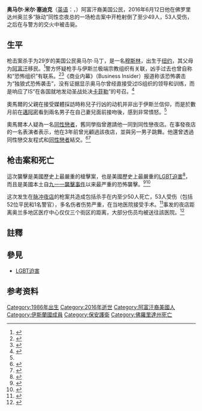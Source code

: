{{Expand English|Omar Mateen|date=2016年6月}}
{{Infobox criminal
|name=奥马尔·马丁
|image=Omar Mateen.jpg
|image_caption=驾照上的照片
|birth_name=Omar Mir Seddique<ref name=WilliamsConnorOrtizGosk>{{cite web|url=http://www.nbcnews.com/storyline/orlando-nightclub-massacre/terror-hate-what-motivated-orlando-nightclub-shooter-n590496|title=Gunman Omar Mateen Described as Belligerent, Racist and 'Toxic'|work=NBC News|date=2016-06-13|accessdate=2016-06-13|first1=Pete|last1=Williams|first2=Tracy|last2=Connor|first3=Erik|last3=Ortiz|first4=Stephanie|last4=Gosk|quote=Records also show that he had filed a petition for a name change in 2006 from Omar Mir Seddique to Omar Mir Seddique Mateen.|archive-date=2019-05-02|archive-url=https://web.archive.org/web/20190502080820/https://www.nbcnews.com/storyline/orlando-nightclub-massacre/terror-hate-what-motivated-orlando-nightclub-shooter-n590496|dead-url=no}}</ref>
|birth_place={{US}}[[纽约|纽约]]
|birth_date={{birth date|1986|11|16}}
|occupation=保镖<ref name="PerezProkupeczShoichet">{{cite news |url=http://edition.cnn.com/2016/06/12/us/orlando-shooter-omar-mateen/index.html |title=Omar Mateen pledged allegiance to ISIS, official says |last1=Perez |first1=Evan |last2=Prokupecz |first2=Shimon |last3=Shoichet |first3=Catherine E. |work=CNN |date=2016-06-12 |accessdate=2016-06-12 |archive-date=2021-01-25 |archive-url=https://web.archive.org/web/20210125031439/https://edition.cnn.com/2016/06/12/us/orlando-shooter-omar-mateen/index.html |dead-url=no }}</ref><ref>{{cite news |url=http://fox28media.com/news/nation-world/police-omar-mir-mateen-of-port-st-lucie-identified-as-alleged-pulse-nightclub-killer |first=Gary |last=Detman |title=Reports: Omar Mateen of Fort Pierce identified as Pulse Nightclub killer |work=FOX 28 Media |date=2016-06-12 |accessdate=2016-06-12 |archive-date=2021-02-26 |archive-url=https://web.archive.org/web/20210226230952/https://fox28media.com/news/nation-world/police-omar-mir-mateen-of-port-st-lucie-identified-as-alleged-pulse-nightclub-killer |dead-url=no }}</ref>、[[恐怖份子|恐怖份子]]、[[杀手|杀手]]
|death_date={{Death date and age|2016|6|12|1986|11|16}}
|death_place={{US}}[[佛罗里达州|佛罗里达州]][[奥兰多|奥兰多]]
|death_cause=[[槍殺|槍殺]]
|nationality={{US}}
|religion=[[伊斯兰教逊尼派|伊斯兰教逊尼派]]<ref>{{cite web |url=http://www.haaretz.com/opinion/1.724728 |title=Omar Mateen Doesn't Represent Orlando Muslims |work=[[Haaretz|Haaretz]] |date=2016-06-13 |accessdate=2016-06-13 |archive-date=2017-05-19 |archive-url=https://web.archive.org/web/20170519023517/http://www.haaretz.com/opinion/1.724728 |dead-url=no }}</ref>|
|parents=Mir Seddique Mateen (父亲)
|allegiance=[[伊斯兰国|伊斯兰国]]
|date=2016年6月12日
|time={{Circa| 2:00 a.m.| 5:00 a.m.}}|targets=[[脉冲夜店|脉冲夜店]]的LGBT人士
|locations=奥兰多, 佛罗里达, 美国.
|fatalities=至少49人<!--不包括杀手-->
|injuries={{abbr|约|Approximately}} 53人
|motive=[[伊斯兰原教旨主义|伊斯兰原教旨主义]]<ref name=businessInsider>{{cite news|url=http://nordic.businessinsider.com/omar-mateen-orlando-nightclub-shooting-pulse-2016-6|title=ISIS-linked news agency claims responsibility for shooting rampage at gay nightclub that left 50 dead|last=Bertrand|first=Natasha|date=2016-06-12|work=Business Insider|accessdate=2016-06-12|archive-url=https://web.archive.org/web/20160615131813/http://nordic.businessinsider.com/omar-mateen-orlando-nightclub-shooting-pulse-2016-6|archive-date=2016-06-15|dead-url=yes}}</ref><br>[[同性恋恐惧|同性恋恐惧]]<ref name="NBC1">{{cite web|url=http://www.nbcnews.com/storyline/orlando-nightclub-massacre/orlando-nightclub-shooting-emergency-services-respond-reports-gunman-n590446|title=Orlando Nightclub Shooting: Mass Casualties After Gunman Opens Fire in Gay Club|last2=Wyllie|first2=David|date=2016-06-12|publisher=NBC News|accessdate=2016-06-13|last3=Fieldstadt|first3=Elisha|first1=Matthew|last1=Grimson|archive-date=2019-05-28|archive-url=https://web.archive.org/web/20190528093142/https://www.nbcnews.com/storyline/orlando-nightclub-massacre/orlando-nightclub-shooting-emergency-services-respond-reports-gunman-n590446|dead-url=no}}</ref><ref name="NBC2">{{cite web|url=http://www.nbcnews.com/storyline/orlando-nightclub-massacre/terror-hate-what-motivated-orlando-nightclub-shooter-n590496|title=Terror? Hate? What Motivated Orlando Nightclub Shooter?|last2=Conner|first2=Tracy|date=2016-06-12|publisher=NBC News|access-date=June 12, 2016|last3=Ortiz|first3=Erik|first1=Pete|last1=Williams|archive-date=2019-05-02|archive-url=https://web.archive.org/web/20190502080820/https://www.nbcnews.com/storyline/orlando-nightclub-massacre/terror-hate-what-motivated-orlando-nightclub-shooter-n590496|dead-url=no}}</ref>
|weapons=[[SIG_SG_516突擊步槍|SIG SG 516突擊步槍]]<br>[[9×19mm魯格彈|9×19mm魯格彈]]格洛克[[單膛室手槍|單膛室手槍]]}}
'''奥马尔·米尔·塞迪克'''（[[英语|英语]]：'''{{lang|en|Omar Mir Seddique}}'''，{{bd|1986年|11月16日|2016年|6月12日|catIdx=O}}）阿富汗裔美国公民，2016年6月12日他在佛罗里达州奥兰多“脉动”同性恋夜总的一场枪击案中开枪射倒了至少49人，53人受伤，之后在与警方的交火中被击毙。

== 生平 ==
枪击案杀手为29岁的美国公民奥马尔·马丁，是一名[[穆斯林|穆斯林]]，出生于[[纽约|纽约]]，其父母为[[阿富汗|阿富汗]]移民。<ref name="dm3637414">{{Cite news|url=http://www.dailymail.co.uk/news/article-3637414/Everyone-running-Gunman-bursts-gay-nightclub-Florida-shoots-20-people-taking-hostages.html|title=Orlando shooting at Pulse is worst mass shooting in history with at least 50 dead|date=2016-06-12|work=Daily Mail Online|accessdate=2016-06-14|archive-date=2021-03-08|archive-url=https://web.archive.org/web/20210308052953/https://www.dailymail.co.uk/news/article-3637414/Everyone-running-Gunman-bursts-gay-nightclub-Florida-shoots-20-people-taking-hostages.html|dead-url=no}}</ref>警方怀疑枪手与伊斯兰极端宗教组织有关联，凶手过去也曾自称和“恐怖组织”有联系。<ref>{{cite news|title=Mass shooting at Pulse nightclub in Orlando, Florida|date=2016-06-12|work=The Australian|accessdate=|quote=The FBI has described the shooting as -{‘an act of terrorism’’}- and say they suspect the shooter had ties to radical Islam.}}</ref><ref>{{Cite web|url=http://dailycaller.com/2016/06/12/fbi-suspect-bragged-about-ties-to-terrorist-organizations/|accessdate=2016-06-12|date=2016-06-12|last=|first=|publisher=The Daily Caller|script-title=en:FBI: Suspect Bragged About Ties To ‘Terrorist Organizations’|archive-date=2021-03-08|archive-url=https://web.archive.org/web/20210308020009/https://dailycaller.com/2016/06/12/fbi-suspect-bragged-about-ties-to-terrorist-organizations/|dead-url=no}}</ref>《商业内幕》（Business Insider）报道称该恐怖袭击为“独狼式恐怖袭击”，没有证据显示奥马尔曾经直接受过IS组织的领导和训练，而是响应了IS“在各国就地发动圣战处决[[卡菲勒|卡菲勒]]”的号召。<ref>{{cite web|url=http://www.businessinsider.com/isis-statement-orlando-shooting-attack-2016-6/|title=Islamic terrorism tie eyed in Orlando gay bar shooting|accessdate=2016-06-12|publisher=|archive-date=2018-08-24|archive-url=https://web.archive.org/web/20180824112931/https://www.businessinsider.com/isis-statement-orlando-shooting-attack-2016-6|dead-url=no}}</ref>

奧馬爾的父親在接受媒體採訪時称兒子行凶的动机并非出于伊斯兰信仰，而是於數月前在[[邁阿密|邁阿密]]看到兩名男子在自己妻兒面前接吻後，感到非常憤怒。<ref name="dm3637414" />

奧馬爾本人疑為一名[[同性戀者|同性戀者]]，舊同學指曾邀請他一同到同性戀夜店。在事發夜店的一名表演者表示，他在3年前曾光顧過該夜店，並與另一男子跳舞。他還曾透過同性戀交友程式和[[同性戀者|同性戀者]]結交。<ref>{{cite news|url=https://www.washingtonpost.com/national/former-classmates-recall-orlando-shooters-bizarre-reaction-on-911/2016/06/13/f08b2950-3187-11e6-95c0-2a6873031302_story.html|title=Orlando gunman had been seen on gay dating apps, at Pulse nightclub before shooting|date=2016-06-13|publisher=[[華盛頓郵報|華盛頓郵報]]|accessdate=2016-06-14|archive-date=2020-08-09|archive-url=https://web.archive.org/web/20200809013523/https://www.washingtonpost.com/national/former-classmates-recall-orlando-shooters-bizarre-reaction-on-911/2016/06/13/f08b2950-3187-11e6-95c0-2a6873031302_story.html|dead-url=no}}</ref><ref>{{cite news|url=http://www.dailymail.co.uk/news/article-3639961/Orlando-terrorist-went-gay-club-Pulse-dozen-times-got-drunk-belligerent-talked-wife-kid-massacring-49-people-there.html|title=Omar Mateen was gay, says ex-wife and former friend: Orlando terrorist used homosexual dating app and visited Pulse at least a dozen times|date=2016-06-13|publisher=[[每日郵報|每日郵報]]|accessdate=2016-06-14|archive-date=2021-02-24|archive-url=https://web.archive.org/web/20210224185426/https://www.dailymail.co.uk/news/article-3639961/Orlando-terrorist-went-gay-club-Pulse-dozen-times-got-drunk-belligerent-talked-wife-kid-massacring-49-people-there.html|dead-url=no}}</ref>

== 枪击案和死亡 ==
{{main article|2016年奥兰多夜店枪击案}}
這次襲擊是美國歷史上最嚴重的槍擊案{{efn|之前最嚴重的槍擊案是2007年的[[維吉尼亞理工大學校園槍擊案|維吉尼亞理工大學校園槍擊案]]<ref name="LATimes">{{cite web|url=http://www.latimes.com/nation/nationnow/la-na-orlando-nightclub-shooting-20160612-snap-story.html|title=Fifty dead in Orlando gay nightclub shooting, worst mass killing in U.S. history; gunman reportedly pledged allegiance to Islamic State|work=Los Angeles Times|accessdate= 2016-06-12| date= 2016-06-12}}</ref>}}，也是美國歷史上最嚴重的[[LGBT迫害|LGBT迫害]]<ref>{{cite web|first=Mark Joseph|last=Stern|url=http://www.slate.com/blogs/outward/2016/06/12/pulse_nightclub_shooting_and_tragic_history_of_violence_at_lgbtq_clubs_in.html|title=The Long, Tragic History of Violence at LGBTQ Bars and Clubs in America|work=Slate|date=2016-06-12|accessdate=2016-06-12|archive-date=2016-06-12|archive-url=https://web.archive.org/web/20160612172215/http://www.slate.com/blogs/outward/2016/06/12/pulse_nightclub_shooting_and_tragic_history_of_violence_at_lgbtq_clubs_in.html|dead-url=no}}</ref>，而且是美國本土自[[九一一襲擊事件|九一一襲擊事件]]以来最严重的恐怖襲擊。<ref name="cnn">{{cite news |url= http://www.cnn.com/2016/06/12/us/orlando-nightclub-shooting/index.html |title= 50 killed in Florida nightclub, shooter pledged ISIS allegiance |first= Ashley |last= Fantz |first2= Faith |last2= Karimi |first3= Eliott C. |last3= McLaughlin |publisher= CNN |date= 2016-06-12 |accessdate= 2016-06-12 |archive-date= 2019-05-25 |archive-url= https://web.archive.org/web/20190525135958/https://www.cnn.com/2016/06/12/us/orlando-nightclub-shooting/index.html |dead-url= no }}</ref><ref>{{cite news|title=The Orlando attack could transform the picture of post-9/11 terrorism in America|first=Ann|last=Swanson|url=https://www.washingtonpost.com/news/wonk/wp/2016/06/12/the-orlando-attack-could-transform-the-picture-of-post-911-terrorism-in-america/|date=2016-06-12|accessdate=2016-06-12|work=The Washington Post|archive-date=2016-06-12|archive-url=https://web.archive.org/web/20160612203733/https://www.washingtonpost.com/news/wonk/wp/2016/06/12/the-orlando-attack-could-transform-the-picture-of-post-911-terrorism-in-america/|dead-url=no}}</ref>

这次发生在[[脉冲夜店|脉冲夜店]]的枪案共造成包括杀手在内至少50人死亡，53人受伤（包括52位平民和1名警官），多名伤者伤势严重，在当地医院接受手术。<ref>{{cite web|url=http://www.theatlantic.com/news/archive/2016/06/orlando-nightclub-shooting/486713/|title=Orlando Nightclub Attack: What We Know|accessdate=2016-06-12|date=2016-06-12|publisher=[[The_Atlantic|The Atlantic]]|first1=Krishnadev|last1=Calamur|first2=Matt|last2=Ford|archive-date=2016-06-12|archive-url=https://web.archive.org/web/20160612151926/http://www.theatlantic.com/news/archive/2016/06/orlando-nightclub-shooting/486713/|dead-url=no}}</ref>事发的夜店距离奥兰多地区医疗中心仅仅三个街区的距离，大部分伤员均被送往該医院。<ref name="NYTInitial">{{cite news|url=http://www.nytimes.com/2016/06/13/us/orlando-nightclub-shooting.html|title=Shooting at Orlando Nightclub Kills 50, Police Say|last=Alvarez|first=Lizette|date=2016-06-12|last2=Kenny|first2=Steve|newspaper=New York Times|accessdate=2016-06-12|last3=Pérez-Peña|first3=Richard|authorlink3=Richard Pérez-Peña|archive-date=2016-06-12|archive-url=https://web.archive.org/web/20160612102027/http://www.nytimes.com/2016/06/13/us/orlando-nightclub-shooting.html|dead-url=no}}</ref>

== 註釋 ==
{{notelist}}

== 參見 ==
*[[LGBT迫害|LGBT迫害]]

== 参考资料 ==
{{Reflist|30em}}

{{DEFAULTSORT: Mateen, Omar}}
[[Category:1986年出生|Category:1986年出生]]
[[Category:2016年逝世|Category:2016年逝世]]
[[Category:阿富汗裔美國人|Category:阿富汗裔美國人]]
[[Category:伊斯蘭國成員|Category:伊斯蘭國成員]]
[[Category:保安護衛|Category:保安護衛]]
[[Category:佛羅里達州死亡|Category:佛羅里達州死亡]]